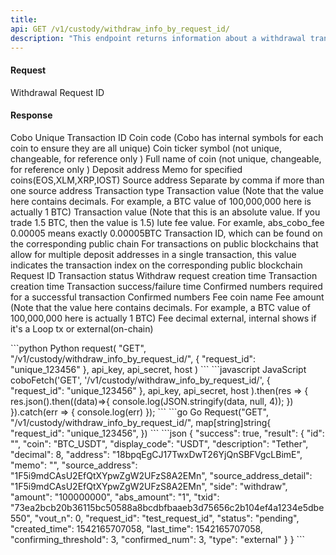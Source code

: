 ```yaml
---
title: 
api: GET /v1/custody/withdraw_info_by_request_id/ 
description: "This endpoint returns information about a withdrawal transaction given a request ID. The response is a JSON object containing details about the transaction such as the transaction hash, amount, and status."
---
```

#### Request 

<ParamField query="request_id" type="String" required>Withdrawal Request ID</ParamField>

#### Response
<ResponseField name="id" type="String">Cobo Unique Transaction ID</ResponseField>
<ResponseField name="coin" type="String">Coin code (Cobo has internal symbols for each coin to ensure they are all unique)</ResponseField>
<ResponseField name="display_code" type="String">Coin ticker symbol  (not unique, changeable, for reference only )</ResponseField>
<ResponseField name="description" type="String">Full name of coin  (not unique, changeable, for reference only )</ResponseField>
<ResponseField name="address" type="String">Deposit address</ResponseField>
<ResponseField name="memo" type="String">Memo for specified coins(EOS,XLM,XRP,IOST)</ResponseField>
<ResponseField name="source_address" type="String">Source address</ResponseField>
<ResponseField name="source_address_detail" type="String">Separate by comma if more than one source address</ResponseField>
<ResponseField name="side" type="enum(deposit / withdraw)">Transaction type</ResponseField>
<ResponseField name="amount" type="String">Transaction value (Note that the value here contains decimals. For example, a BTC value of 100,000,000 here is actually 1 BTC)</ResponseField>
<ResponseField name="abs_amount" type="String">Transaction value (Note that this is an absolute value. If you trade 1.5 BTC, then the value is 1.5)</ResponseField>
<ResponseField name="abs_cobo_fee" type="String">lute fee value. For examle, abs_cobo_fee 0.00005 means exactly 0.00005BTC</ResponseField>
<ResponseField name="txid" type="String">Transaction ID, which can be found on the corresponding public chain</ResponseField>
<ResponseField name="vout_n" type="String">For transactions on public blockchains that allow for multiple deposit addresses in a single transaction, this value indicates the transaction index on the corresponding public blockchain</ResponseField>
<ResponseField name="request_id" type="String">Request ID</ResponseField>
<ResponseField name="status" type="enum(success / failed / pending)">Transaction status</ResponseField>
<ResponseField name="request_created_time" type="Long">Withdraw request creation time</ResponseField>
<ResponseField name="created_time" type="Long">Transaction creation time</ResponseField>
<ResponseField name="last_time" type="Long">Transaction success/failure time</ResponseField>
<ResponseField name="confirming_threshold" type="Int">Confirmed numbers required for a successful transaction</ResponseField>
<ResponseField name="confirmed_num" type="Int">Confirmed numbers</ResponseField>
<ResponseField name="fee_coin" type="String">Fee coin name</ResponseField>
<ResponseField name="fee_amount" type="Int">Fee amount (Note that the value here contains decimals. For example, a BTC value of 100,000,000 here is actually 1 BTC)</ResponseField>
<ResponseField name="fee_decimal" type="Int">Fee decimal</ResponseField>
<ResponseField name="type" type="String">external, internal shows if it's a Loop tx or external(on-chain)</ResponseField>


<RequestExample>
```python Python
request(
    "GET",
    "/v1/custody/withdraw_info_by_request_id/",
    {
        "request_id": "unique_123456"
    },
    api_key, api_secret, host
)
```
```javascript JavaScript
coboFetch('GET', '/v1/custody/withdraw_info_by_request_id/',
        {
            "request_id": "unique_123456"
        },
        api_key, api_secret, host
    ).then(res => {
        res.json().then((data)=>{
            console.log(JSON.stringify(data, null, 4));
        })
    }).catch(err => {
        console.log(err)
    });
```
```go Go
Request("GET", "/v1/custody/withdraw_info_by_request_id/", map[string]string{
    "request_id": "unique_123456",
})
```
</RequestExample>

<ResponseExample>
```json
{
  "success": true,
  "result": {
    "id": "",
    "coin": "BTC_USDT",
    "display_code": "USDT",
    "description": "Tether",
    "decimal": 8,
    "address": "18bpqEgCJ17TwxDwT26YjQnSBFVgcLBimE",
    "memo": "",
    "source_address": "1F5i9mdCAsU2EfQtXYpwZgW2UFzS8A2EMn",
    "source_address_detail": "1F5i9mdCAsU2EfQtXYpwZgW2UFzS8A2EMn",
    "side": "withdraw",
    "amount": "100000000",
    "abs_amount": "1",
    "txid": "73ea2bcb20b36115bc50588a8bcdbfbaaeb3d75656c2b104ef4a1234e5dbe550",
    "vout_n": 0,
    "request_id": "test_request_id",
    "status": "pending",
    "created_time": 1542165707058,
    "last_time": 1542165707058,
    "confirming_threshold": 3,
    "confirmed_num": 3,
    "type": "external"
  }
}
```
</ResponseExample>
